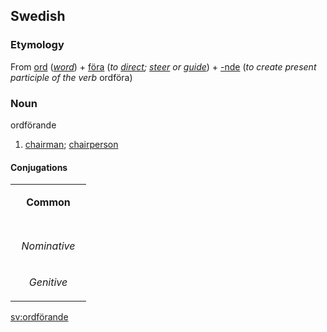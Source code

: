 ==Swedish==
===Etymology===
From [[ord]] (''[[word]]'') + [[föra]] (''to [[direct]]; [[steer]] or [[guide]]'') + [[-nde]] (''to create present participle of the verb'' ordföra)
===Noun===
;ordförande
#[[chairman]]; [[chairperson]]
====Conjugations====
{| border=1 cellspacing=0 
| bgcolor=#FFFFF0 colspan=5 align=center | '''Common''' 
|- 
|- bgcolor=#FFFFF0 align=center 
! rowspan=2 | 
| colspan=2 width=105 | ''Singular'' 
| colspan=2 | ''Plural'' 
|- bgcolor=#FFFFF0 align=center 
| width=105 | ''Indefinite'' 
| width=105 | ''Definite'' 
| width=105 | ''Indefinite'' 
|  width=105 | ''Definite'' 
|- align=center 
| width=105 bgcolor=#FFFFF0 | ''Nominative'' 
| [[ordförande]] 
| [[ordföranden]] 
| [[ordförande]] 
| [[ordförandena]] 
|- align=center 
| width=105 bgcolor=#FFFFF0 | ''Genitive'' 
| [[ordförandes]] 
| [[ordförandens]] 
| [[ordförandes]] 
| [[ordförandenas]]
|} 
[[sv:ordförande]]